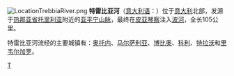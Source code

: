 [[File:LocationTrebbiaRiver.png|right]]
'''特雷比亚河'''（[[意大利语|意大利语]]：'''{{lang|it|Trebbia}}'''）位于[[意大利|意大利]]北部，发源于[[热那亚省|热那亚省]][[托里利亚|托里利亚]]附近的[[亚平宁山脉|亚平宁山脉]]，最终在[[皮亚琴察|皮亚琴察]]注入[[波河|波河]]，全长105公里。

特雷比亚河流经的主要城镇有：[[奥托内|奥托内]]、[[马尔萨利亚|马尔萨利亚]]、[[博比奥|博比奥]]、[[科利|科利]]、[[特拉沃|特拉沃]]和[[里韦尔加罗|里韦尔加罗]]。

{{Italy-geo-stub}}

[[Category:意大利河流|T]]